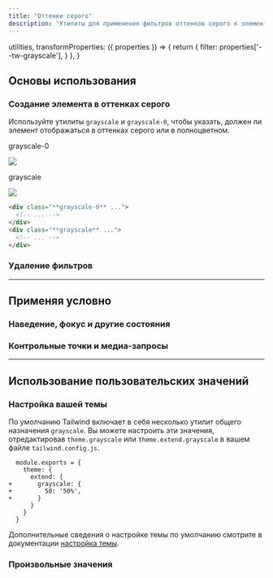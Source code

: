 ```yaml
---
title: "Оттенки серого"
description: "Утилиты для применения фильтров оттенков серого к элементу."
---
```



  utilities,
  transformProperties: ({ properties }) => {
    return {
      filter: properties['--tw-grayscale'],
    }
  },
}

## Основы использования

### Создание элемента в оттенках серого

Используйте утилиты `grayscale` и `grayscale-0`, чтобы указать, должен ли элемент отображаться в оттенках серого или в полноцветном.

<Example p="none">
  <div class="flex justify-center sm:block overflow-scroll sm:overflow-visible scroll-p-8">
  <div class="flex items-center justify-around gap-6 sm:gap-4 font-mono font-bold shrink-0 p-8">
    <div class="flex flex-col items-center shrink-0">
      <p class="font-medium text-sm text-slate-500 font-mono text-center mb-3 dark:text-slate-400">grayscale-0</p>
      <div class="relative grayscale-0">
        <img class="w-24 h-24 object-cover rounded-lg shadow-xl" src="https://images.unsplash.com/photo-1554629947-334ff61d85dc?ixid=MnwxMjA3fDB8MHxwaG90by1wYWdlfHx8fGVufDB8fHx8&ixlib=rb-1.2.1&auto=format&fit=crop&w=320&h=320&q=80" />
        <div class="absolute inset-0 ring-1 ring-inset ring-black/10 rounded-lg"></div>
      </div>
    </div>
    <div class="flex flex-col items-center shrink-0">
      <p class="font-medium text-sm text-slate-500 font-mono text-center mb-3 dark:text-slate-400">grayscale</p>
      <div class="relative grayscale">
        <img class="w-24 h-24 object-cover rounded-lg shadow-xl" src="https://images.unsplash.com/photo-1554629947-334ff61d85dc?ixid=MnwxMjA3fDB8MHxwaG90by1wYWdlfHx8fGVufDB8fHx8&ixlib=rb-1.2.1&auto=format&fit=crop&w=320&h=320&q=80" />
        <div class="absolute inset-0 ring-1 ring-inset ring-black/10 rounded-lg"></div>
      </div>
    </div>
  </div>
  </div>
</Example>

```html
<div class="**grayscale-0** ...">
  <!-- ... -->
</div>
<div class="**grayscale** ...">
  <!-- ... -->
</div>
```

### Удаление фильтров

<RemovingFilters defaultClass="blur-md invert grayscale" />

---

## <Heading ignore>Применяя условно</Heading>

### <Heading ignore>Наведение, фокус и другие состояния</Heading>

<HoverFocusAndOtherStates defaultClass="grayscale" featuredClass="grayscale-0" />

### <Heading ignore>Контрольные точки и медиа-запросы</Heading>

<BreakpointsAndMediaQueries defaultClass="grayscale" featuredClass="grayscale-0" />

---

## Использование пользовательских значений

### Настройка вашей темы

По умолчанию Tailwind включает в себя несколько утилит общего назначения `grayscale`. Вы можете настроить эти значения, отредактировав `theme.grayscale` или `theme.extend.grayscale` в вашем файле `tailwind.config.js`.

```diff-js tailwind.config.js
  module.exports = {
    theme: {
      extend: {
+       grayscale: {
+         50: '50%',
+       }
      }
    }
  }
```

Дополнительные сведения о настройке темы по умолчанию смотрите в документации [настройка темы](/docs/theme#customizing-the-default-theme).

### Произвольные значения

<ArbitraryValues property="grayscale" featuredClass="grayscale-[50%]" />
